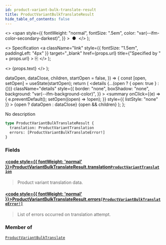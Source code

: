 ```yaml
---
id: product-variant-bulk-translate-result
title: ProductVariantBulkTranslateResult
hide_table_of_contents: false
---
```


  <>
    <span
      style={{
        fontWeight: "normal",
        fontSize: ".5em",
        color: "var(--ifm-color-secondary-darkest)",
      }}
    >
      &nbsp;●&nbsp;
    </span>
  </>
);

  <>
    Specification
    <a
      className="link"
      style={{ fontSize: "1.5em", paddingLeft: "4px" }}
      target="\_blank"
      href={props.url}
      title={"Specified by " + props.url}
    >
      ⎘
    </a>
  </>
);

  <>
    <span className={props.class}>{props.text}</span>
  </>
);


  dataOpen,
  dataClose,
  children,
  startOpen = false,
}) => {
  const [open, setOpen] = useState(startOpen);
  return (
    <details
      {...(open ? { open: true } : {})}
      className="details"
      style={{
        border: "none",
        boxShadow: "none",
        background: "var(--ifm-background-color)",
      }}
    >
      <summary
        onClick={(e) => {
          e.preventDefault();
          setOpen((open) => !open);
        }}
        style={{ listStyle: "none" }}
      >
        {open ? dataOpen : dataClose}
      </summary>
      {open && children}
    </details>
  );
};

No description

```graphql
type ProductVariantBulkTranslateResult {
  translation: ProductVariantTranslation
  errors: [ProductVariantBulkTranslateError!]
}
```

### Fields

#### [<code style={{ fontWeight: 'normal' }}>ProductVariantBulkTranslateResult.<b>translation</b></code>](#)<Bullet />[`ProductVariantTranslation`](../../../api-reference/products/objects/product-variant-translation) <Badge class="badge badge--secondary" text="object"/>

> Product variant translation data.

#### [<code style={{ fontWeight: 'normal' }}>ProductVariantBulkTranslateResult.<b>errors</b></code>](#)<Bullet />[`[ProductVariantBulkTranslateError!]`](../../../api-reference/miscellaneous/objects/product-variant-bulk-translate-error) <Badge class="badge badge--secondary" text="list"/> <Badge class="badge badge--secondary" text="object"/>

> List of errors occurred on translation attempt.

### Member of

[`ProductVariantBulkTranslate`](../../../api-reference/products/objects/product-variant-bulk-translate) <Badge class="badge badge--secondary" text="object"/>

